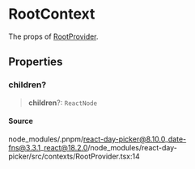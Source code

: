 # RootContext

The props of [RootProvider](/docs/api/main/functions/RootProvider.md).

## Properties

<a id="children" name="children"></a>

### children?

> **children**?: `ReactNode`

#### Source

node\_modules/.pnpm/react-day-picker@8.10.0\_date-fns@3.3.1\_react@18.2.0/node\_modules/react-day-picker/src/contexts/RootProvider.tsx:14
